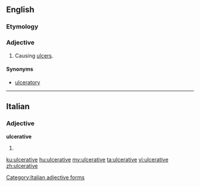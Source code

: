 ==English==

===Etymology===
{{suffix|ulcerate|ive}}

===Adjective===
{{en-adj}}

# Causing [[ulcer]]s.

====Synonyms====
* [[ulceratory]]

----

==Italian==

===Adjective===
'''ulcerative''' {{f}}

# {{feminine plural of|[[ulcerativo]]|lang=it}}

[[Category:Italian adjective forms]]

[[ku:ulcerative]]
[[hu:ulcerative]]
[[my:ulcerative]]
[[ta:ulcerative]]
[[vi:ulcerative]]
[[zh:ulcerative]]